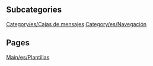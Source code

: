 
== Subcategories ==
[[Category/es/Cajas de mensajes]]
[[Category/es/Navegación]]

== Pages ==
[[Main/es/Plantillas]]
